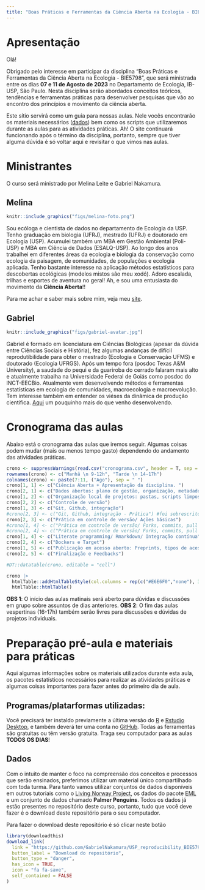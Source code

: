 ```yaml
---
title: "Boas Práticas e Ferramentas da Ciência Aberta na Ecologia - BIE5798"
---
```


# Apresentação

Olá!

Obrigado pelo interesse em participar da disciplina "Boas Práticas e Ferramentas da Ciência Aberta na Ecologia - BIE5798", que será ministrada entre os dias **07 e 11 de Agosto de 2023** no Departamento de Ecologia, IB-USP, São Paulo. Nesta disciplina serão abordados conceitos teóricos, tendências e ferramentas práticas para desenvolver pesquisas que vão ao encontro dos princípios e movimento da ciência aberta. 

Este sítio servirá como um guia para nossas aulas. Nele vocês encontrarão os materiais necessários ([dados](https://github.com/GabrielNakamura/USP_reproducibility_BIE5798)) bem como os scripts que utilizaremos durante as aulas para as atividades práticas. Ah! O site continuará funcionando após o término da disciplina, portanto, sempre que tiver alguma dúvida é só voltar aqui e revisitar o que vimos nas aulas.

# Ministrantes

O curso será ministrado por Melina Leite e Gabriel Nakamura.


## Melina

```r
knitr::include_graphics("figs/melina-foto.png")
```

Sou ecóloga e cientista de dados no departamento de Ecologia da USP. Tenho graduação em biologia (UFRJ), mestrado (UFRJ) e doutorado em Ecologia (USP). Acumulei também um MBA em Gestão Ambiental (Poli-USP) e MBA em Ciência de Dados (ESALQ-USP). Ao longo dos anos trabalhei em diferentes áreas da ecologia e biologia da conservação como ecologia da paisagem, de eomunidades, de populações e ecologia aplicada. Tenho bastante interesse na aplicação métodos estatísticos para descobertas ecológicas (modelos mistos são meu xodó). Adoro escalada, trilhas e esportes de aventura no geral! Ah, e sou uma entusiasta do movimento da **Ciência Aberta**!! 

Para me achar e saber mais sobre mim, veja meu [site](https://melinaleite.weebly.com/).


## Gabriel

```r
knitr::include_graphics("figs/gabriel-avatar.jpg")
```

Gabriel é formado em licenciatura em Ciências Biológicas (apesar da dúvida entre Ciências Sociais e História), fez algumas andanças de difícil reprodutibilidade para obter o mestrado (Ecologia e Conservação UFMS) e doutorado (Ecologia UFRGS). Após um tempo fora (posdoc Texas A&M University), a saudade do pequi e da guariroba do cerrado falaram mais alto e atualmente trabalha na Universidade Federal de Goiás como posdoc do INCT-EECBio. Atualmente vem desenvolvendo  métodos e ferramentas estatísticas em ecologia de comunidades, macroecologia e macroevolução. Tem interesse também em entender os viéses da dinâmica de produção científica. [Aqui](http://lattes.cnpq.br/2456515948049565) um pouquinho mais do que venho desenvolvendo.


# Cronograma das aulas

Abaixo está o cronograma das aulas que iremos seguir. Algumas coisas podem mudar (mais ou menos tempo gasto) dependendo do andamento das atividades práticas.

```r
crono <- suppressWarnings(read.csv("cronograma.csv", header = T, sep = ","))  
rownames(crono) <- c("Manhã \n 9-12h", "Tarde \n 14-17h")
colnames(crono) <- paste(7:11, ("Ago"), sep = " ")
crono[1, 1] <- c("Ciência Aberta + Apresentação da disciplina. ")
crono[2, 1] <- c("Dados abertos: plano de gestão, organização, metadados, publicação")
crono[1, 2] <- c("Organização local de projetos: pastas, scripts limpos, etc")
crono[2, 2] <- c("Controle de versão")
crono[1, 3] <- c("Git, Github, integração")
#crono[2, 3] <- c("Git, Github, integração - Prática") #foi sobrescrito pela debaixo
crono[2, 3] <- c("Prática em controle de versão/ Ações básicas")
#crono[1, 4] <- c("Prática em controle de versão/ Forks, commits, pull requests")
#crono[2, 4] <- c("Prática em controle de versão/ Forks, commits, pull requests/ Pacotes")
crono[1, 4] <- c("Literate programming/ Rmarkdown/ Integração contínua")
crono[2, 4] <- c("Dockers e Target")
crono[1, 5] <- c("Publicação em acesso aberto: Preprints, tipos de acesso aberto")
crono[2, 5] <- c("Finalização e Feedbacks")

#DT::datatable(crono, editable = "cell")
```

```r
crono |>
  htmlTable::addHtmlTableStyle(col.columns = rep(c("#E6E6F0","none"), 3)) |>
  htmlTable::htmlTable()
```


**OBS 1**: O início das aulas matinais será aberto para dúvidas e discussões em grupo sobre assuntos de dias anteriores. 
**OBS 2**: O fim das aulas vespertinas (16-17h) também serão livres para discussões e dúvidas de projetos individuais.

# Preparação pré-aula e materiais para práticas

Aqui algumas informações sobre os materiais utilizados durante esta aula, os pacotes estatísticos necessários para realizar as atividades práticas e algumas coisas importantes para fazer antes do primeiro dia de aula.

## Programas/platarformas utilizadas:

Você precisará ter instaldo previamente a última versão do [R](https://cran.r-project.org/) e [Rstudio Desktop](https://posit.co/downloads/), e também deverá ter uma conta no [GitHub](https://github.com/pricing). Todas as ferramentas são gratuitas ou têm versão gratuita. Traga seu computador para as aulas **TODOS OS DIAS**! 

## Dados

Com o intuito de manter o foco na compreensão dos conceitos e processos que serão ensinados, preferimos utilizar um material único compartilhado com toda turma. Para tanto vamos utilizar conjuntos de dados disponíveis em outros tutoriais como o [Living Norway Project](https://livingnorway.github.io/LivingNorwayR/articles/LNWorkshopExample_TOV-E.html), os dados do pacote [EML](https://github.com/ropensci/EML/tree/master/inst/examples) e um conjunto de dados chamado **Palmer Penguins**. Todos os dados já estão presentes no repositório deste curso, portanto, tudo que você deve fazer é o download deste repositório para o seu computador.


Para fazer o download deste repositório é só clicar neste botão

```r
library(downloadthis)
download_link(
  link = "https://github.com/GabrielNakamura/USP_reproducibility_BIE5798/archive/refs/heads/master.zip",
  button_label = "Download do repositório",
  button_type = "danger",
  has_icon = TRUE,
  icon = "fa fa-save",
  self_contained = FALSE
)
```



